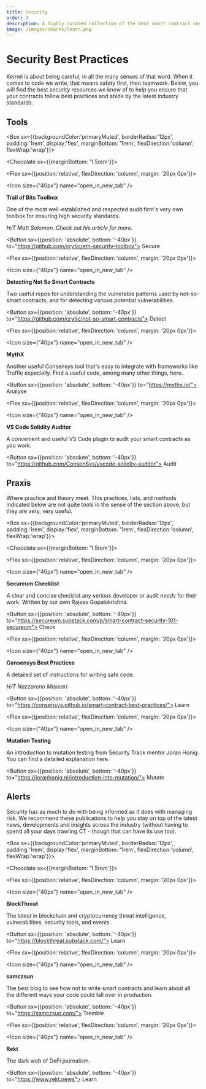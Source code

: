 ```yaml
---
title: Security
order: 3
description: A highly curated collection of the best smart contract security tools currently available.
image: /images/shares/learn.png
---
```


# Security Best Practices

Kernel is about being careful, in all the many senses of that word. When it comes to code we write, that means safety first, then teamwork. Below, you will find the best security resources we know of to help you ensure that your contracts follow best practices and abide by the latest industry standards.

## Tools

<Box sx={{backgroundColor:'primaryMuted', borderRadius:'12px', padding:'1rem', display:'flex', marginBottom: '1rem', flexDirection:'column', flexWrap:'wrap'}}>

<Chocolate sx={{marginBottom: '1.5rem'}}>

<Flex sx={{position:'relative', flexDirection: 'column', margin: '20px 0px'}}>

<Icon size={"40px"} name="open_in_new_tab" />

**Trail of Bits Toolbox**

One of the most well-established and respected audit firm's very own toolbox for ensuring high security standards.

_H/T Matt Solomon. Check out <Link to="https://medium.com/coinmonks/ethereum-security-analysis-tools-an-introduction-and-comparison-1096194e64d5">his article</Link> for more._

<Button sx={{position: 'absolute', bottom: '-40px'}} to="https://github.com/crytic/eth-security-toolbox">
    Secure
</Button>

</Flex>

<Flex sx={{position:'relative', flexDirection: 'column', margin: '20px 0px'}}>

<Icon size={"40px"} name="open_in_new_tab" />

**Detecting Not So Smart Contracts**

Two useful repos for understanding the vulnerable patterns used by not-so-smart contracts, and for <Link to="https://github.com/crytic/slither/tree/master/tests/detectors">detecting various potential vulnerabilities</Link>.

<Button sx={{position: 'absolute', bottom: '-40px'}} to="https://github.com/crytic/not-so-smart-contracts">
    Detect
</Button>

</Flex>

<Flex sx={{position:'relative', flexDirection: 'column', margin: '20px 0px'}}>

<Icon size={"40px"} name="open_in_new_tab" />

**MythX**

Another useful Consensys tool that's easy to integrate with frameworks like Truffle especially. Find a useful code, among many other things, <Link to="https://www.notion.so/Module-2-Automated-Tooling-22b7b1513dd247d685616d55e27b6877">here</Link>.

<Button sx={{position: 'absolute', bottom: '-40px'}} to="https://mythx.io/">
    Analyse
</Button>

</Flex>

<Flex sx={{position:'relative', flexDirection: 'column', margin: '20px 0px'}}>

<Icon size={"40px"} name="open_in_new_tab" />

**VS Code Solidity Auditor**

A convenient and useful VS Code plugin to audit your smart contracts as you work.

<Button sx={{position: 'absolute', bottom: '-40px'}} to="https://github.com/ConsenSys/vscode-solidity-auditor">
    Audit
</Button>

</Flex>

</Chocolate>

</Box>

## Praxis

Where practice and theory meet. This practices, lists, and methods indicated below are not quite tools in the sense of the section above, but they are very, very useful.

<Box sx={{backgroundColor:'primaryMuted', borderRadius:'12px', padding:'1rem', display:'flex', marginBottom: '1rem', flexDirection:'column', flexWrap:'wrap'}}>

<Chocolate sx={{marginBottom: '1.5rem'}}>

<Flex sx={{position:'relative', flexDirection: 'column', margin: '20px 0px'}}>

<Icon size={"40px"} name="open_in_new_tab" />

**Secureum Checklist**

A clear and concise checklist any serious developer or audit _needs_ for their work. Written by our own Rajeev Gopalakrishna.

<Button sx={{position: 'absolute', bottom: '-40px'}} to="https://secureum.substack.com/p/smart-contract-security-101-secureum">
    Check
</Button>

</Flex>

<Flex sx={{position:'relative', flexDirection: 'column', margin: '20px 0px'}}>

<Icon size={"40px"} name="open_in_new_tab" />

**Consensys Best Practices**

A detailed set of instructions for writing safe code.

_H/T Nazzareno Massari_

<Button sx={{position: 'absolute', bottom: '-40px'}} to="https://consensys.github.io/smart-contract-best-practices/">
    Learn
</Button>

</Flex>

<Flex sx={{position:'relative', flexDirection: 'column', margin: '20px 0px'}}>

<Icon size={"40px"} name="open_in_new_tab" />

**Mutation Testing**

An introduction to mutation testing from Security Track mentor Joran Honig. You can find a detailed explanation <Link to="https://github.com/JoranHonig/publications/blob/master/practical_mutation_testing_for_smart_contracts.pdf">here</Link>.

<Button sx={{position: 'absolute', bottom: '-40px'}} to="https://joranhonig.nl/introduction-into-mutation/">
    Mutate
</Button>

</Flex>

</Chocolate>

</Box>

## Alerts

Security has as much to do with being informed as it does with managing risk. We recommend these publications to help you stay on top of the latest news, developments and insights across the industry (without having to spend all your days trawling CT - though that can have its use too).

<Box sx={{backgroundColor:'primaryMuted', borderRadius:'12px', padding:'1rem', display:'flex', marginBottom: '1rem', flexDirection:'column', flexWrap:'wrap'}}>

<Chocolate sx={{marginBottom: '1.5rem'}}>

<Flex sx={{position:'relative', flexDirection: 'column', margin: '20px 0px'}}>

<Icon size={"40px"} name="open_in_new_tab" />

**BlockThreat**

The latest in blockchain and cryptocurrency threat intelligence, vulnerabilities, security tools, and events.

<Button sx={{position: 'absolute', bottom: '-40px'}} to="https://blockthreat.substack.com/">
    Learn
</Button>

</Flex>

<Flex sx={{position:'relative', flexDirection: 'column', margin: '20px 0px'}}>

<Icon size={"40px"} name="open_in_new_tab" />

**samczsun**

The best blog to see how not to write smart contracts and learn about all the different ways your code could fall over in production.

<Button sx={{position: 'absolute', bottom: '-40px'}} to="https://samczsun.com/">
    Tremble
</Button>

</Flex>

<Flex sx={{position:'relative', flexDirection: 'column', margin: '20px 0px'}}>

<Icon size={"40px"} name="open_in_new_tab" />

**Rekt**

The dark web of DeFi journalism. 

<Button sx={{position: 'absolute', bottom: '-40px'}} to="https://www.rekt.news">
    Learn
</Button>

</Flex>

</Chocolate>

</Box>


